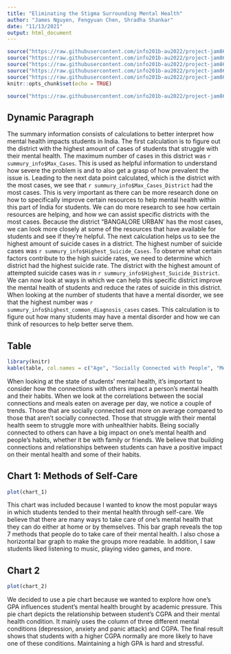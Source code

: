 ```yaml
---
title: "Eliminating the Stigma Surrounding Mental Health"
author: "James Nguyen, Fengyuan Chen, Shradha Shankar"
date: "11/13/2021"
output: html_document
---
```


```r
source("https://raw.githubusercontent.com/info201b-au2022/project-jam860/main/source/chart%201.R")
source("https://raw.githubusercontent.com/info201b-au2022/project-jam860/main/source/chart%202.R")
source("https://raw.githubusercontent.com/info201b-au2022/project-jam860/main/source/chart%203.R")
source("https://raw.githubusercontent.com/info201b-au2022/project-jam860/main/source/Aggregate%20Table%20Script.R")
source("https://raw.githubusercontent.com/info201b-au2022/project-jam860/main/source/calculate-summary-info.R")
knitr::opts_chunk$set(echo = TRUE)
```
```r
source("https://raw.githubusercontent.com/info201b-au2022/project-jam860/main/source/calculate-summary-info.R")
```
## Dynamic Paragraph
The summary information consists of calculations to better interpret how mental health impacts students in India. The first calculation is to figure out the district with the highest amount of cases of students that struggle with their mental health. The maximum number of cases in this district was `r summury_info$Max_Cases`. This is used as helpful information to understand how severe the problem is and to also get a grasp of how prevalent the issue is. Leading to the next data point calculated, which is the district with the most cases, we see that `r summury_info$Max_Cases_District` had the most cases. This is very important as there can be more research done on how to specifically improve certain resources to help mental health within this part of India for students. We can do more research to see how certain resources are helping, and how we can assist specific districts with the most cases. Because the district "BANGALORE URBAN' has the most cases, we can look more closely at some of the resources that have available for students and see if they're helpful. The next calculation helps us to see the highest amount of suicide cases in a district. The highest number of suicide cases was `r summury_info$Highest_Suicide_Cases`. To observe what certain factors contribute to the high suicide rates, we need to determine which district had the highest suicide rate. The district with the highest amount of attempted suicide cases was in `r summury_info$Highest_Suicide_District`. We can now look at ways in which we can help this specific district improve the mental health of students and reduce the rates of suicide in this district. When looking at the number of students that have a mental disorder, we see that the highest number was `r summury_info$highest_common_diagnosis_cases` cases. This calculation is to figure out how many students may have a mental disorder and how we can think of resources to help better serve them.




## Table

```r
library(knitr)
kable(table, col.names = c("Age", "Socially Connected with People", "Meals Eaten on average"), caption = "How the connection with others have an impact on one's mental health:")
```
When looking at the state of students' mental health, it's important to consider how the connections with others impact a person's mental health and their habits. When we look at the correlations between the social connections and meals eaten on average per day, we notice a couple of trends. Those that are socially connected eat more on average compared to those that aren't socially connected. Those that struggle with their mental health seem to struggle more with unhealthier habits. Being socially connected to others can have a big impact on one's mental health and people's habits, whether it be with family or friends. We believe that building connections and relationships between students can have a positive impact on their mental health and some of their habits.  

## Chart 1: Methods of Self-Care
```r
plot(chart_1)
```

This chart was included because I wanted to know the most popular ways in which
students tended to their mental health through self-care. We believe that 
there are many ways to take care of one's mental health that they can do either
at home or by themselves. This bar graph reveals the top 7 methods that people 
do to take care of their mental health. I also chose a horizontal bar graph to
make the groups more readable. In addition, I saw students liked listening to music,
playing video games, and more.

## Chart 2
```r
plot(chart_2)
```

We decided to use a pie chart because we wanted to explore how one's GPA influences 
student's mental health brought by academic pressure. This pie chart depicts the 
relationship between student's CGPA and their mental health condition. It mainly uses  the 
column of three different mental conditions (depression, anxiety and panic attack) and CGPA. 
The final result shows that students with a higher CGPA normally are more likely to 
have one of these conditions. Maintaining a high GPA is hard and stressful.
